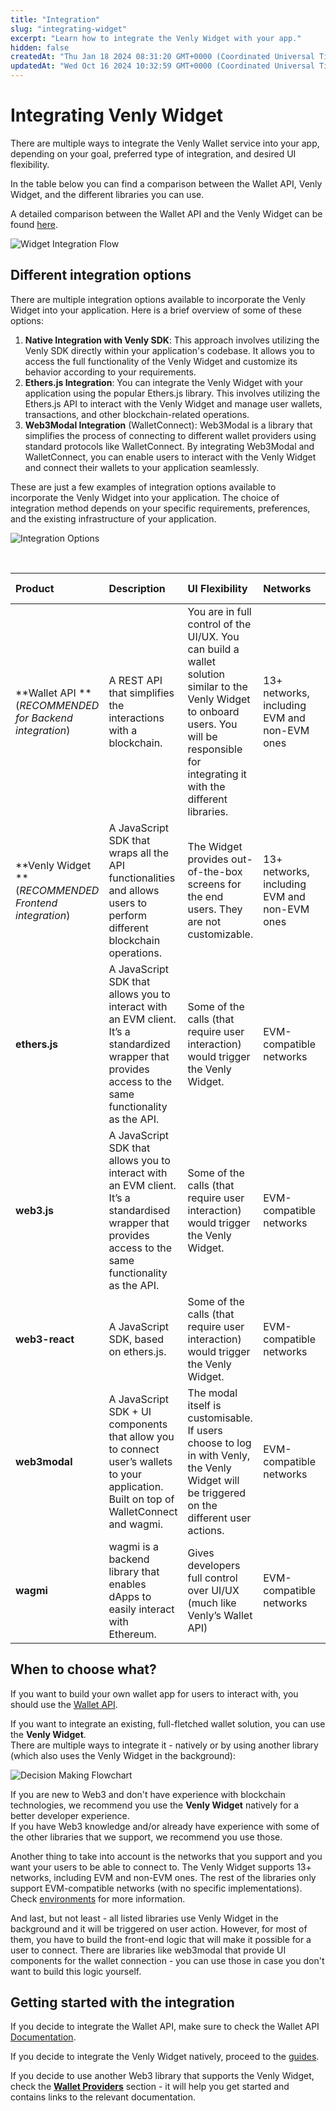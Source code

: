 ```yaml
---
title: "Integration"
slug: "integrating-widget"
excerpt: "Learn how to integrate the Venly Widget with your app."
hidden: false
createdAt: "Thu Jan 18 2024 08:31:20 GMT+0000 (Coordinated Universal Time)"
updatedAt: "Wed Oct 16 2024 10:32:59 GMT+0000 (Coordinated Universal Time)"
---
```

# Integrating Venly Widget

There are multiple ways to integrate the Venly Wallet service into your app, depending on your goal, preferred type of integration, and desired UI flexibility.

In the table below you can find a comparison between the Wallet API, Venly Widget, and the different libraries you can use. 

A detailed comparison between the Wallet API and the Venly Widget can be found [here](https://venly.readme.io/docs/wallet-api-vs-wallet-widget). 

![Widget Integration Flow](https://files.readme.io/ca7b8e4df93dd613ddf7425ac056ad60565964537a24e6db4bcd40900d7e7587-image.png)


## Different integration options

There are multiple integration options available to incorporate the Venly Widget into your application. Here is a brief overview of some of these options:

1. **Native Integration with Venly SDK**: This approach involves utilizing the Venly SDK directly within your application's codebase. It allows you to access the full functionality of the Venly Widget and customize its behavior according to your requirements.
2. **Ethers.js Integration**: You can integrate the Venly Widget with your application using the popular Ethers.js library. This involves utilizing the Ethers.js API to interact with the Venly Widget and manage user wallets, transactions, and other blockchain-related operations.
3. **Web3Modal Integration** (WalletConnect): Web3Modal is a library that simplifies the process of connecting to different wallet providers using standard protocols like WalletConnect. By integrating Web3Modal and WalletConnect, you can enable users to interact with the Venly Widget and connect their wallets to your application seamlessly.

These are just a few examples of integration options available to incorporate the Venly Widget into your application. The choice of integration method depends on your specific requirements, preferences, and the existing infrastructure of your application.

![Integration Options](https://files.readme.io/0ded509-image.png)


<br />

| Product                                                | Description                                                                                                                                             | UI Flexibility                                                                                                                                                                               | Networks                                     | Client ID Required? |
| :----------------------------------------------------- | :------------------------------------------------------------------------------------------------------------------------------------------------------ | :------------------------------------------------------------------------------------------------------------------------------------------------------------------------------------------- | :------------------------------------------- | :------------------ |
| **Wallet API **(_RECOMMENDED for Backend integration_) | A REST API that simplifies the interactions with a blockchain.                                                                                          | You are in full control of the UI/UX. You can build a wallet solution similar to the Venly Widget to onboard users. You will be responsible for integrating it with the different libraries. | 13+ networks, including EVM and non-EVM ones | Yes                 |
| **Venly Widget **(_RECOMMENDED Frontend integration_)  | A JavaScript SDK that wraps all the API functionalities and allows users to perform different blockchain operations.                                    | The Widget provides out-of-the-box screens for the end users. They are not customizable.                                                                                                     | 13+ networks, including EVM and non-EVM ones | Yes                 |
| **ethers.js**                                          | A JavaScript SDK that allows you to interact with an EVM client. It’s a standardized wrapper that provides access to the same functionality as the API. | Some of the calls (that require user interaction) would trigger the Venly Widget.                                                                                                            | EVM-compatible networks                      | Yes                 |
| **web3.js**                                            | A JavaScript SDK that allows you to interact with an EVM client. It’s a standardised wrapper that provides access to the same functionality as the API. | Some of the calls (that require user interaction) would trigger the Venly Widget.                                                                                                            | EVM-compatible networks                      | Yes                 |
| **web3-react**                                         | A JavaScript SDK, based on ethers.js.                                                                                                                   | Some of the calls (that require user interaction) would trigger the Venly Widget.                                                                                                            | EVM-compatible networks                      | Yes                 |
| **web3modal**                                          | A JavaScript SDK + UI components that allow you to connect user’s wallets to your application. Built on top of WalletConnect and wagmi.                 | The modal itself is customisable. If users choose to log in with Venly, the Venly Widget will be triggered on the different user actions.                                                    | EVM-compatible networks                      | No                  |
| **wagmi**                                              | wagmi is a backend library that enables dApps to easily interact with Ethereum.                                                                         | Gives developers full control over UI/UX (much like Venly’s Wallet API)                                                                                                                      | EVM-compatible networks                      | Yes                 |

## When to choose what?

If you want to build your own wallet app for users to interact with, you should use the [Wallet API](https://venly.readme.io/docs/overview).

If you want to integrate an existing, full-fletched wallet solution, you can use the **Venly Widget**.  
There are multiple ways to integrate it - natively or by using another library (which also uses the Venly Widget in the background):

![Decision Making Flowchart](https://files.readme.io/a47e0892e521900dcafc5e844a5649c6c1b45620c754eb1a0b3f0d97c61ea652-image.png)


If you are new to Web3 and don't have experience with blockchain technologies, we recommend you use the **Venly Widget** natively for a better developer experience.  
If you have Web3 knowledge and/or already have experience with some of the other libraries that we support, we recommend you use those.

Another thing to take into account is the networks that you support and you want your users to be able to connect to. The Venly Widget supports 13+ networks, including EVM and non-EVM ones. The rest of the libraries only support EVM-compatible networks (with no specific implementations). Check [environments](https://venly.readme.io/docs/environment-sandbox-production) for more information.

And last, but not least - all listed libraries use Venly Widget in the background and it will be triggered on user action. However, for most of them, you have to build the front-end logic that will make it possible for a user to connect. There are libraries like web3modal that provide UI components for the wallet connection - you can use those in case you don't want to build this logic yourself. 

## Getting started with the integration

If you decide to integrate the Wallet API, make sure to check the Wallet API [Documentation](https://venly.readme.io/docs/overview).

If you decide to integrate the Venly Widget natively, proceed to the [guides](https://docs.venly.io/docs/initializing-widget).

If you decide to use another Web3 library that supports the Venly Widget, check the [**Wallet Providers**](https://venly.readme.io/docs/ethersjs) section - it will help you get started and contains links to the relevant documentation.
